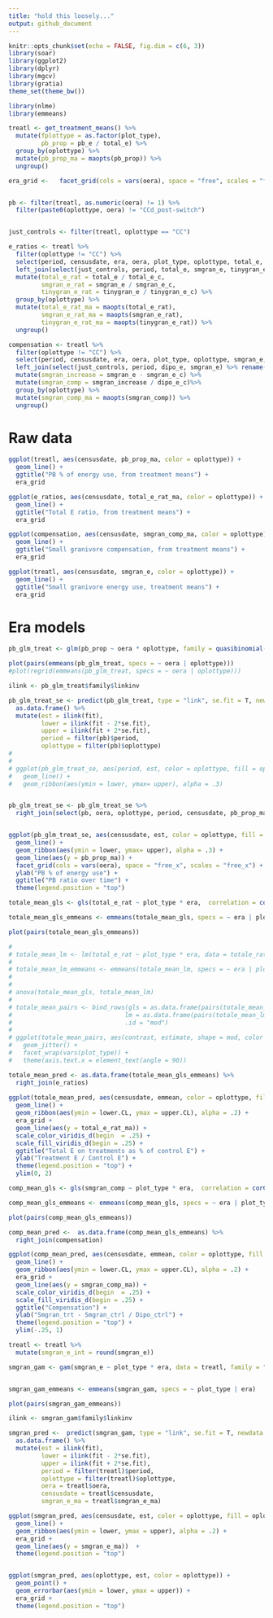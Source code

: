 ```yaml
---
title: "hold this loosely..."
output: github_document
---
```


```r
knitr::opts_chunk$set(echo = FALSE, fig.dim = c(6, 3))
library(soar)
library(ggplot2)
library(dplyr)
library(mgcv)
library(gratia)
theme_set(theme_bw())

library(nlme)
library(emmeans)

```


```r

treatl <- get_treatment_means() %>%
  mutate(fplottype = as.factor(plot_type),
         pb_prop = pb_e / total_e) %>%
  group_by(oplottype) %>%
  mutate(pb_prop_ma = maopts(pb_prop)) %>%
  ungroup()

era_grid <-   facet_grid(cols = vars(oera), space = "free", scales = "free_x")


pb <- filter(treatl, as.numeric(oera) != 1) %>%
  filter(paste0(oplottype, oera) != "CCd_post-switch") 


just_controls <- filter(treatl, oplottype == "CC")

e_ratios <- treatl %>%
  filter(oplottype != "CC") %>%
  select(period, censusdate, era, oera, plot_type, oplottype, total_e, smgran_e, tinygran_e, fplottype) %>%
  left_join(select(just_controls, period, total_e, smgran_e, tinygran_e) %>% rename(total_e_c = total_e, smgran_e_c = smgran_e, tinygran_e_c = tinygran_e)) %>%
  mutate(total_e_rat = total_e / total_e_c,
         smgran_e_rat = smgran_e / smgran_e_c,
         tinygran_e_rat = tinygran_e / tinygran_e_c) %>%
  group_by(oplottype) %>%
  mutate(total_e_rat_ma = maopts(total_e_rat),
         smgran_e_rat_ma = maopts(smgran_e_rat),
         tinygran_e_rat_ma = maopts(tinygran_e_rat)) %>%
  ungroup()

compensation <- treatl %>%
  filter(oplottype != "CC") %>%
  select(period, censusdate, era, oera, plot_type, oplottype, smgran_e, fplottype) %>%
  left_join(select(just_controls, period, dipo_e, smgran_e) %>% rename(dipo_e_c = dipo_e, smgran_e_c = smgran_e)) %>%
  mutate(smgran_increase = smgran_e - smgran_e_c) %>%
  mutate(smgran_comp = smgran_increase / dipo_e_c)%>%
  group_by(oplottype) %>%
  mutate(smgran_comp_ma = maopts(smgran_comp)) %>%
  ungroup()
```

# Raw data

```r
ggplot(treatl, aes(censusdate, pb_prop_ma, color = oplottype)) +
  geom_line() +
  ggtitle("PB % of energy use, from treatment means") +
  era_grid

ggplot(e_ratios, aes(censusdate, total_e_rat_ma, color = oplottype)) +
  geom_line() +
  ggtitle("Total E ratio, from treatment means") +
  era_grid

ggplot(compensation, aes(censusdate, smgran_comp_ma, color = oplottype)) +
  geom_line() +
  ggtitle("Small granivore compensation, from treatment means") +
  era_grid

ggplot(treatl, aes(censusdate, smgran_e, color = oplottype)) +
  geom_line() +
  ggtitle("Small granivore energy use, treatment means") +
  era_grid

```

# Era models

```r


pb_glm_treat <- glm(pb_prop ~ oera * oplottype, family = quasibinomial(), data= pb)

plot(pairs(emmeans(pb_glm_treat, specs = ~ oera | oplottype)))
#plot(regrid(emmeans(pb_glm_treat, specs = ~ oera | oplottype)))

ilink <- pb_glm_treat$family$linkinv

pb_glm_treat_se <- predict(pb_glm_treat, type = "link", se.fit = T, newdata = pb) %>%
  as.data.frame() %>%
  mutate(est = ilink(fit),
         lower = ilink(fit - 2*se.fit),
         upper = ilink(fit + 2*se.fit),
         period = filter(pb)$period,
         oplottype = filter(pb)$oplottype)
# 
# 
# ggplot(pb_glm_treat_se, aes(period, est, color = oplottype, fill = oplottype)) +
#   geom_line() +
#   geom_ribbon(aes(ymin = lower, ymax= upper), alpha = .3)


pb_glm_treat_se <- pb_glm_treat_se %>%
  right_join(select(pb, oera, oplottype, period, censusdate, pb_prop_ma))


ggplot(pb_glm_treat_se, aes(censusdate, est, color = oplottype, fill = oplottype)) +
  geom_line() +
  geom_ribbon(aes(ymin = lower, ymax= upper), alpha = .3) +
  geom_line(aes(y = pb_prop_ma)) +
  facet_grid(cols = vars(oera), space = "free_x", scales = "free_x") +
  ylab("PB % of energy use") +
  ggtitle("PB ratio over time") +
  theme(legend.position = "top")
```


```r



totale_mean_gls <- gls(total_e_rat ~ plot_type * era,  correlation = corCAR1(form = ~ period | plot_type), data = e_ratios)

totale_mean_gls_emmeans <- emmeans(totale_mean_gls, specs = ~ era | plot_type)

plot(pairs(totale_mean_gls_emmeans))

# 
# totale_mean_lm <- lm(total_e_rat ~ plot_type * era, data = totale_ratio)
# 
# totale_mean_lm_emmeans <- emmeans(totale_mean_lm, specs = ~ era | plot_type)
# 
# 
# anova(totale_mean_gls, totale_mean_lm)
# 
# totale_mean_pairs <- bind_rows(gls = as.data.frame(pairs(totale_mean_gls_emmeans)),
#                               lm = as.data.frame(pairs(totale_mean_lm_emmeans)),
#                               .id = "mod")
# 
# ggplot(totale_mean_pairs, aes(contrast, estimate, shape = mod, color = p.value < .05)) +
#   geom_jitter() +
#   facet_wrap(vars(plot_type)) +
#   theme(axis.text.x = element_text(angle = 90))

totale_mean_pred <- as.data.frame(totale_mean_gls_emmeans) %>%
  right_join(e_ratios)
  
ggplot(totale_mean_pred, aes(censusdate, emmean, color = oplottype, fill = oplottype)) +
  geom_line() +
  geom_ribbon(aes(ymin = lower.CL, ymax = upper.CL), alpha = .2) +
  era_grid +
  geom_line(aes(y = total_e_rat_ma)) +
  scale_color_viridis_d(begin  = .25) +
  scale_fill_viridis_d(begin = .25) +
  ggtitle("Total E on treatments as % of control E") +
  ylab("Treatment E / Control E") +
  theme(legend.position = "top") +
  ylim(0, 2)
```


```r


comp_mean_gls <- gls(smgran_comp ~ plot_type * era,  correlation = corCAR1(form = ~ period | plot_type), data = compensation)

comp_mean_gls_emmeans <- emmeans(comp_mean_gls, specs = ~ era | plot_type)

plot(pairs(comp_mean_gls_emmeans)) 

comp_mean_pred <-  as.data.frame(comp_mean_gls_emmeans) %>%
  right_join(compensation)

ggplot(comp_mean_pred, aes(censusdate, emmean, color = oplottype, fill = oplottype)) +
  geom_line() +
  geom_ribbon(aes(ymin = lower.CL, ymax = upper.CL), alpha = .2) +
  era_grid +
  geom_line(aes(y = smgran_comp_ma)) +
  scale_color_viridis_d(begin  = .25) +
  scale_fill_viridis_d(begin = .25) +
  ggtitle("Compensation") +
  ylab("Smgran_trt - Smgran_ctrl / Dipo_ctrl") +
  theme(legend.position = "top") +
  ylim(-.25, 1)

```

```r
treatl <- treatl %>%
  mutate(smgran_e_int = round(smgran_e))

smgran_gam <- gam(smgran_e ~ plot_type * era, data = treatl, family = "tw")


smgran_gam_emmeans <- emmeans(smgran_gam, specs = ~ plot_type | era)

plot(pairs(smgran_gam_emmeans)) 

ilink <- smgran_gam$family$linkinv

smgran_pred <-  predict(smgran_gam, type = "link", se.fit = T, newdata = treatl) %>%
  as.data.frame() %>%
  mutate(est = ilink(fit),
         lower = ilink(fit - 2*se.fit),
         upper = ilink(fit + 2*se.fit),
         period = filter(treatl)$period,
         oplottype = filter(treatl)$oplottype,
         oera = treatl$oera,
         censusdate = treatl$censusdate,
         smgran_e_ma = treatl$smgran_e_ma)

ggplot(smgran_pred, aes(censusdate, est, color = oplottype, fill = oplottype)) +
  geom_line() +
  geom_ribbon(aes(ymin = lower, ymax = upper), alpha = .2) +
  era_grid +
  geom_line(aes(y = smgran_e_ma))  +
  theme(legend.position = "top")


ggplot(smgran_pred, aes(oplottype, est, color = oplottype)) +
  geom_point() +
  geom_errorbar(aes(ymin = lower, ymax = upper)) +
  era_grid +
  theme(legend.position = "top")

```